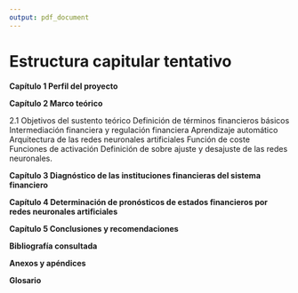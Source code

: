 ```yaml
---
output: pdf_document
---
```


# Estructura capitular tentativo

\textbf{Caratula} 
\newline 
\textbf{Portada} 
\newline 
\textbf{Indice capitular} 

\vspace{2.5mm}
**Capítulo 1 Perfil del proyecto**
\vspace{2.5mm}

\vspace{2.5mm}
**Capítulo 2 Marco teórico**
\vspace{2.5mm}

2.1 Objetivos del sustento teórico
\newline 2.2 Definición de términos financieros básicos
\newline 2.3 Intermediación financiera y regulación financiera
\newline 2.4 Aprendizaje automático
\newline 2.5 Arquitectura de las redes neuronales artificiales
\newline 2.6 Función de coste
\newline 2.7 Funciones de activación
\newline 2.8 Definición de sobre ajuste y desajuste de las redes neuronales.

\vspace{2.5mm}
**Capítulo 3 Diagnóstico de las instituciones financieras del sistema financiero**
\vspace{2.5mm}


\vspace{2.5mm}
**Capítulo 4 Determinación de pronósticos de estados financieros por redes neuronales artificiales**
\vspace{2.5mm}


\vspace{2.5mm}
**Capítulo 5 Conclusiones y recomendaciones**
\vspace{2.5mm}

\vspace{2.5mm}
**Bibliografía consultada**
\vspace{2.5mm}

\vspace{2.5mm}
**Anexos y apéndices**
\vspace{2.5mm}

\vspace{2.5mm}
**Glosario**
\vspace{2.5mm}
